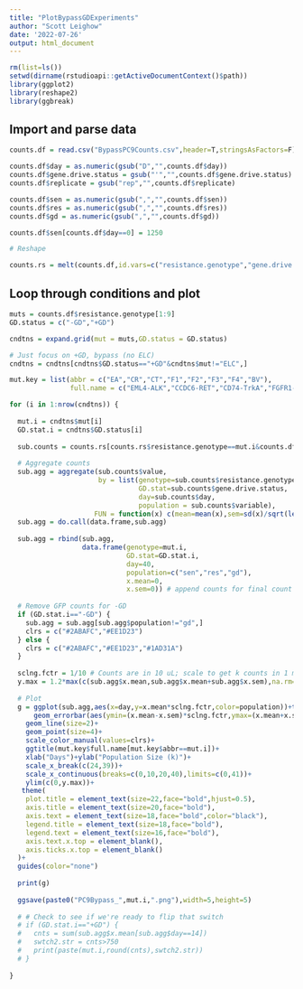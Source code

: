 ```yaml
---
title: "PlotBypassGDExperiments"
author: "Scott Leighow"
date: '2022-07-26'
output: html_document
---
```


```r
rm(list=ls())
setwd(dirname(rstudioapi::getActiveDocumentContext()$path))
library(ggplot2)
library(reshape2)
library(ggbreak)
```


## Import and parse data

```r
counts.df = read.csv("BypassPC9Counts.csv",header=T,stringsAsFactors=F)

counts.df$day = as.numeric(gsub("D","",counts.df$day))
counts.df$gene.drive.status = gsub("'","",counts.df$gene.drive.status)
counts.df$replicate = gsub("rep","",counts.df$replicate)

counts.df$sen = as.numeric(gsub(",","",counts.df$sen))
counts.df$res = as.numeric(gsub(",","",counts.df$res))
counts.df$gd = as.numeric(gsub(",","",counts.df$gd))

counts.df$sen[counts.df$day==0] = 1250 

# Reshape

counts.rs = melt(counts.df,id.vars=c("resistance.genotype","gene.drive.status","replicate","day"))

```

## Loop through conditions and plot

```r
muts = counts.df$resistance.genotype[1:9]
GD.status = c("-GD","+GD")

cndtns = expand.grid(mut = muts,GD.status = GD.status)

# Just focus on +GD, bypass (no ELC)
cndtns = cndtns[cndtns$GD.status=="+GD"&cndtns$mut!="ELC",]

mut.key = list(abbr = c("EA","CR","CT","F1","F2","F3","F4","BV"),
               full.name = c("EML4-ALK","CCDC6-RET","CD74-TrkA","FGFR1-TACC1","FGFR2-MCU","FGFR3-TACC3","FGFR4 V550E","BRAF V600E"))

for (i in 1:nrow(cndtns)) {
  
  mut.i = cndtns$mut[i]
  GD.stat.i = cndtns$GD.status[i]
  
  sub.counts = counts.rs[counts.rs$resistance.genotype==mut.i&counts.df$gene.drive.status==GD.stat.i,]
  
  # Aggregate counts
  sub.agg = aggregate(sub.counts$value,
                      by = list(genotype=sub.counts$resistance.genotype,
                                GD.stat=sub.counts$gene.drive.status,
                                day=sub.counts$day,
                                population = sub.counts$variable),
                     FUN = function(x) c(mean=mean(x),sem=sd(x)/sqrt(length(x))))
  sub.agg = do.call(data.frame,sub.agg)
  
  sub.agg = rbind(sub.agg,
                  data.frame(genotype=mut.i,
                             GD.stat=GD.stat.i,
                             day=40,
                             population=c("sen","res","gd"),
                             x.mean=0,
                             x.sem=0)) # append counts for final count
  
  # Remove GFP counts for -GD
  if (GD.stat.i=="-GD") {
    sub.agg = sub.agg[sub.agg$population!="gd",]
    clrs = c("#2ABAFC","#EE1D23")
  } else {
    clrs = c("#2ABAFC","#EE1D23","#1AD31A")
  }
  
  sclng.fctr = 1/10 # Counts are in 10 uL; scale to get k counts in 1 mL cell suspension
  y.max = 1.2*max(c(sub.agg$x.mean,sub.agg$x.mean+sub.agg$x.sem),na.rm=T)*sclng.fctr # set y.max to have enough room for arrows in figure
  
  # Plot
  g = ggplot(sub.agg,aes(x=day,y=x.mean*sclng.fctr,color=population))+theme_bw()+
      geom_errorbar(aes(ymin=(x.mean-x.sem)*sclng.fctr,ymax=(x.mean+x.sem)*sclng.fctr),width=0.5,size=1.25)+
    geom_line(size=2)+
    geom_point(size=4)+
    scale_color_manual(values=clrs)+
    ggtitle(mut.key$full.name[mut.key$abbr==mut.i])+
    xlab("Days")+ylab("Population Size (k)")+
    scale_x_break(c(24,39))+
    scale_x_continuous(breaks=c(0,10,20,40),limits=c(0,41))+
    ylim(c(0,y.max))+
   theme(
    plot.title = element_text(size=22,face="bold",hjust=0.5),
    axis.title = element_text(size=20,face="bold"),
    axis.text = element_text(size=18,face="bold",color="black"),
    legend.title = element_text(size=18,face="bold"),
    legend.text = element_text(size=16,face="bold"),
    axis.text.x.top = element_blank(),
    axis.ticks.x.top = element_blank()
  )+
  guides(color="none")
  
  print(g)
  
  ggsave(paste0("PC9Bypass_",mut.i,".png"),width=5,height=5)
  
  # # Check to see if we're ready to flip that switch
  # if (GD.stat.i=="+GD") {
  #   cnts = sum(sub.agg$x.mean[sub.agg$day==14])
  #   swtch2.str = cnts>750
  #   print(paste(mut.i,round(cnts),swtch2.str))
  # }
  
}
```


